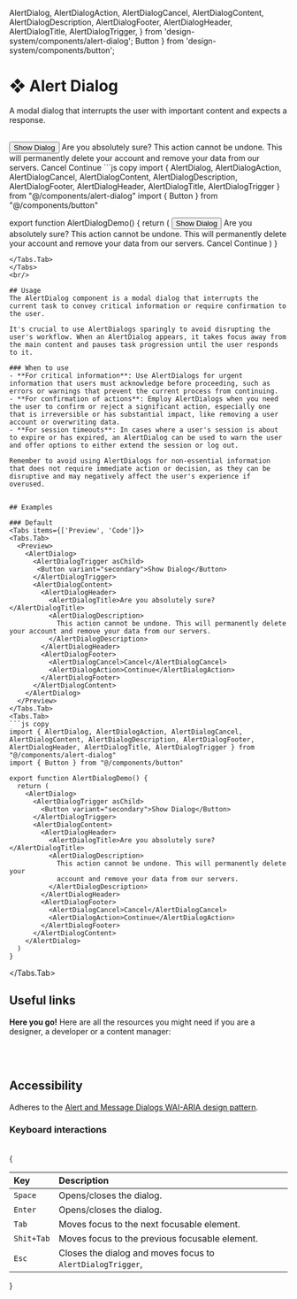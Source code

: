   AlertDialog,
  AlertDialogAction,
  AlertDialogCancel,
  AlertDialogContent,
  AlertDialogDescription,
  AlertDialogFooter,
  AlertDialogHeader,
  AlertDialogTitle,
  AlertDialogTrigger,
} from 'design-system/components/alert-dialog';
  Button
} from 'design-system/components/button';

# ❖ Alert Dialog

A modal dialog that interrupts the user with important content and expects a response.

<br/>
<Tabs items={['Preview', 'Code']}>
  <Tabs.Tab>
    <Preview>
      <AlertDialog>
        <AlertDialogTrigger asChild>
         <Button variant="secondary">Show Dialog</Button>
        </AlertDialogTrigger>
        <AlertDialogContent>
          <AlertDialogHeader>
            <AlertDialogTitle>Are you absolutely sure?</AlertDialogTitle>
            <AlertDialogDescription>
              This action cannot be undone. This will permanently delete your account and remove your data from our servers.
            </AlertDialogDescription>
          </AlertDialogHeader>
          <AlertDialogFooter>
            <AlertDialogCancel>Cancel</AlertDialogCancel>
            <AlertDialogAction>Continue</AlertDialogAction>
          </AlertDialogFooter>
        </AlertDialogContent>
      </AlertDialog>
    </Preview>
  </Tabs.Tab>
  <Tabs.Tab>
  ```js copy 
  import { AlertDialog, AlertDialogAction, AlertDialogCancel, AlertDialogContent, AlertDialogDescription, AlertDialogFooter, AlertDialogHeader, AlertDialogTitle, AlertDialogTrigger } from "@/components/alert-dialog"
  import { Button } from "@/components/button"
 
  export function AlertDialogDemo() {
    return (
      <AlertDialog>
        <AlertDialogTrigger asChild>
          <Button variant="secondary">Show Dialog</Button>
        </AlertDialogTrigger>
        <AlertDialogContent>
          <AlertDialogHeader>
            <AlertDialogTitle>Are you absolutely sure?</AlertDialogTitle>
            <AlertDialogDescription>
              This action cannot be undone. This will permanently delete your
              account and remove your data from our servers.
            </AlertDialogDescription>
          </AlertDialogHeader>
          <AlertDialogFooter>
            <AlertDialogCancel>Cancel</AlertDialogCancel>
            <AlertDialogAction>Continue</AlertDialogAction>
          </AlertDialogFooter>
        </AlertDialogContent>
      </AlertDialog>
    )
  }
  ```
  </Tabs.Tab>
</Tabs>
<br/>

## Usage
The AlertDialog component is a modal dialog that interrupts the current task to convey critical information or require confirmation to the user. 

It's crucial to use AlertDialogs sparingly to avoid disrupting the user's workflow. When an AlertDialog appears, it takes focus away from the main content and pauses task progression until the user responds to it.

### When to use
- **For critical information**: Use AlertDialogs for urgent information that users must acknowledge before proceeding, such as errors or warnings that prevent the current process from continuing.
- **For confirmation of actions**: Employ AlertDialogs when you need the user to confirm or reject a significant action, especially one that is irreversible or has substantial impact, like removing a user account or overwriting data.
- **For session timeouts**: In cases where a user's session is about to expire or has expired, an AlertDialog can be used to warn the user and offer options to either extend the session or log out.

Remember to avoid using AlertDialogs for non-essential information that does not require immediate action or decision, as they can be disruptive and may negatively affect the user's experience if overused.


## Examples

### Default
<Tabs items={['Preview', 'Code']}>
  <Tabs.Tab>
    <Preview>
      <AlertDialog>
        <AlertDialogTrigger asChild>
         <Button variant="secondary">Show Dialog</Button>
        </AlertDialogTrigger>
        <AlertDialogContent>
          <AlertDialogHeader>
            <AlertDialogTitle>Are you absolutely sure?</AlertDialogTitle>
            <AlertDialogDescription>
              This action cannot be undone. This will permanently delete your account and remove your data from our servers.
            </AlertDialogDescription>
          </AlertDialogHeader>
          <AlertDialogFooter>
            <AlertDialogCancel>Cancel</AlertDialogCancel>
            <AlertDialogAction>Continue</AlertDialogAction>
          </AlertDialogFooter>
        </AlertDialogContent>
      </AlertDialog>
    </Preview>
  </Tabs.Tab>
  <Tabs.Tab>
  ```js copy 
  import { AlertDialog, AlertDialogAction, AlertDialogCancel, AlertDialogContent, AlertDialogDescription, AlertDialogFooter, AlertDialogHeader, AlertDialogTitle, AlertDialogTrigger } from "@/components/alert-dialog"
  import { Button } from "@/components/button"
 
  export function AlertDialogDemo() {
    return (
      <AlertDialog>
        <AlertDialogTrigger asChild>
          <Button variant="secondary">Show Dialog</Button>
        </AlertDialogTrigger>
        <AlertDialogContent>
          <AlertDialogHeader>
            <AlertDialogTitle>Are you absolutely sure?</AlertDialogTitle>
            <AlertDialogDescription>
              This action cannot be undone. This will permanently delete your
              account and remove your data from our servers.
            </AlertDialogDescription>
          </AlertDialogHeader>
          <AlertDialogFooter>
            <AlertDialogCancel>Cancel</AlertDialogCancel>
            <AlertDialogAction>Continue</AlertDialogAction>
          </AlertDialogFooter>
        </AlertDialogContent>
      </AlertDialog>
    )
  }
  ```
  </Tabs.Tab>
</Tabs>


## Useful links

**Here you go!** Here are all the resources you might need if you are a designer, a developer or a content manager:

<br />
<Cards>
  <Card
    title="🤖 Storybook"
    href="https://main--653e613f4feb85c1b6467ba7.chromatic.com/?path=/docs/components-alertdialog--documentation"
  />
  <Card
    title="🪄 Figma"
    href="https://www.figma.com/file/acdO58jx9zgGfkKu6htrx2/%F0%9F%94%B5-Fusillo-Design-System?type=design&node-id=482%3A9166&mode=design&t=F5zgbD2phu8xvUpj-1"
  />
</Cards>  
<br />


## Accessibility

Adheres to the [Alert and Message Dialogs WAI-ARIA design pattern](https://www.w3.org/WAI/ARIA/apg/patterns/alertdialog/).

### Keyboard interactions

<br />
{
  <table className="w-full">
    <thead className="w-full">
      <tr className="border-0">
        <th className="border-t-0 border-x-0 p-2" align="left">
          Key
        </th>
        <th className="border-t-0 border-x-0 p-2" align="left">
          Description
        </th>
      </tr>
    </thead>
    <tbody className="w-full">
      <tr className="w-full bg-transparent dark:bg-transparent even:bg-transparent even:dark:bg-transparent border-0">
        <td className=" order-t-0 border-x-0 p-2">
          <div className="w-28 font-medium">
            <code>Space</code>
          </div>
        </td>
        <td className="w-full border-t-0 border-x-0 p-2">
          Opens/closes the dialog.
        </td>
      </tr>
      <tr className="w-full bg-transparent dark:bg-transparent even:bg-transparent even:dark:bg-transparent border-0">
        <td className=" order-t-0 border-x-0 p-2">
          <div className="w-28 font-medium">
            <code>Enter</code>
          </div>
        </td>
        <td className="w-full border-t-0 border-x-0 p-2">
          Opens/closes the dialog.
        </td>
      </tr>
      <tr className="w-full bg-transparent dark:bg-transparent even:bg-transparent even:dark:bg-transparent border-0">
        <td className=" order-t-0 border-x-0 p-2">
          <div className="w-28 font-medium">
            <code>Tab</code>
          </div>
        </td>
        <td className="w-full border-t-0 border-x-0 p-2">
          Moves focus to the next focusable element.
        </td>
      </tr>
      <tr className="w-full bg-transparent dark:bg-transparent even:bg-transparent even:dark:bg-transparent border-0">
        <td className=" order-t-0 border-x-0 p-2">
          <div className="w-28 font-medium">
            <code>Shit+Tab</code>
          </div>
        </td>
        <td className="w-full border-t-0 border-x-0 p-2">
          Moves focus to the previous focusable element.
        </td>
      </tr>
      <tr className="w-full bg-transparent dark:bg-transparent even:bg-transparent even:dark:bg-transparent border-0">
        <td className=" order-t-0 border-x-0 p-2">
          <div className="w-28 font-medium">
            <code>Esc</code>
          </div>
        </td>
        <td className="w-full border-t-0 border-x-0 p-2">
          Closes the dialog and moves focus to
          <code className="font-medium opacity-70">AlertDialogTrigger</code>,
        </td>
      </tr>
    </tbody>
  </table>
}
<br />


